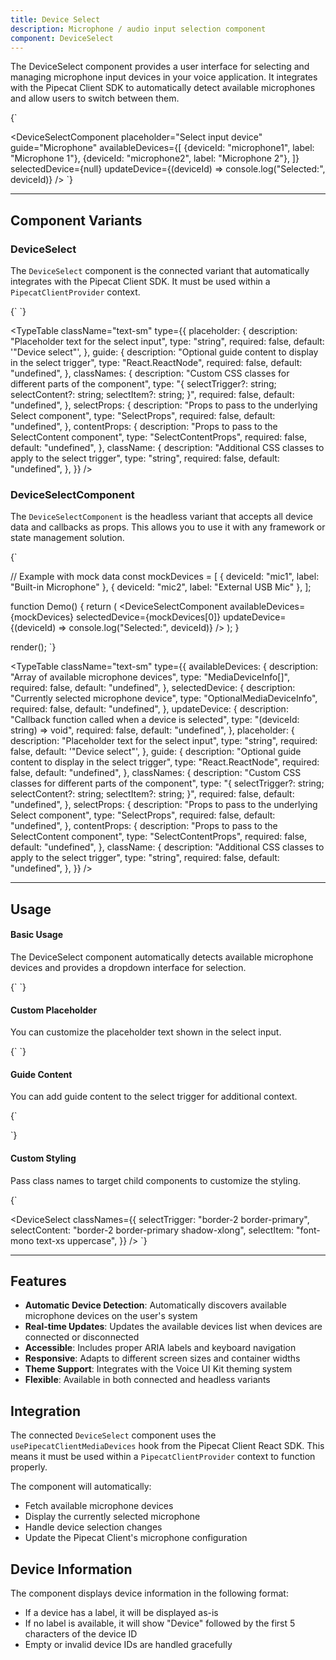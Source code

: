 ```yaml
---
title: Device Select
description: Microphone / audio input selection component
component: DeviceSelect
---
```


The DeviceSelect component provides a user interface for selecting and managing microphone input devices in your voice application. It integrates with the Pipecat Client SDK to automatically detect available microphones and allow users to switch between them.

<LiveComponent language="tsx">
{`

  <DeviceSelectComponent
    placeholder="Select input device"
    guide="Microphone"
    availableDevices={[
      {deviceId: "microphone1", label: "Microphone 1"},
      {deviceId: "microphone2", label: "Microphone 2"},
    ]}
    selectedDevice={null}
    updateDevice={(deviceId) => console.log("Selected:", deviceId)}
  />
`}
</LiveComponent>

---

## Component Variants

### DeviceSelect

The `DeviceSelect` component is the connected variant that automatically integrates with the Pipecat Client SDK. It must be used within a `PipecatClientProvider` context.

<LiveComponent language="tsx" withPipecat withDevices>
{`

  <DeviceSelect />
`}
</LiveComponent>

<TypeTable
  className="text-sm"
  type={{
    placeholder: {
      description: "Placeholder text for the select input",
      type: "string",
      required: false,
      default: '"Device select"',
    },
    guide: {
      description: "Optional guide content to display in the select trigger",
      type: "React.ReactNode",
      required: false,
      default: "undefined",
    },
    classNames: {
      description: "Custom CSS classes for different parts of the component",
      type: "{ selectTrigger?: string; selectContent?: string; selectItem?: string; }",
      required: false,
      default: "undefined",
    },
    selectProps: {
      description: "Props to pass to the underlying Select component",
      type: "SelectProps",
      required: false,
      default: "undefined",
    },
    contentProps: {
      description: "Props to pass to the SelectContent component",
      type: "SelectContentProps",
      required: false,
      default: "undefined",
    },
    className: {
      description: "Additional CSS classes to apply to the select trigger",
      type: "string",
      required: false,
      default: "undefined",
    },
  }}
/>

### DeviceSelectComponent

The `DeviceSelectComponent` is the headless variant that accepts all device data and callbacks as props. This allows you to use it with any framework or state management solution.

<LiveComponent language="tsx" noInline>
{`

  // Example with mock data
  const mockDevices = [
    { deviceId: "mic1", label: "Built-in Microphone" },
    { deviceId: "mic2", label: "External USB Mic" },
  ];

  function Demo() {
    return (
    <DeviceSelectComponent
        availableDevices={mockDevices}
        selectedDevice={mockDevices[0]}
        updateDevice={(deviceId) => console.log("Selected:", deviceId)}
      />
    );
  }

  render(<Demo />);
`}
</LiveComponent>

<TypeTable
  className="text-sm"
  type={{
    availableDevices: {
      description: "Array of available microphone devices",
      type: "MediaDeviceInfo[]",
      required: false,
      default: "undefined",
    },
    selectedDevice: {
      description: "Currently selected microphone device",
      type: "OptionalMediaDeviceInfo",
      required: false,
      default: "undefined",
    },
    updateDevice: {
      description: "Callback function called when a device is selected",
      type: "(deviceId: string) => void",
      required: false,
      default: "undefined",
    },
    placeholder: {
      description: "Placeholder text for the select input",
      type: "string",
      required: false,
      default: '"Device select"',
    },
    guide: {
      description: "Optional guide content to display in the select trigger",
      type: "React.ReactNode",
      required: false,
      default: "undefined",
    },
    classNames: {
      description: "Custom CSS classes for different parts of the component",
      type: "{ selectTrigger?: string; selectContent?: string; selectItem?: string; }",
      required: false,
      default: "undefined",
    },
    selectProps: {
      description: "Props to pass to the underlying Select component",
      type: "SelectProps",
      required: false,
      default: "undefined",
    },
    contentProps: {
      description: "Props to pass to the SelectContent component",
      type: "SelectContentProps",
      required: false,
      default: "undefined",
    },
    className: {
      description: "Additional CSS classes to apply to the select trigger",
      type: "string",
      required: false,
      default: "undefined",
    },
  }}
/>

---

## Usage

#### Basic Usage

The DeviceSelect component automatically detects available microphone devices and provides a dropdown interface for selection.

<LiveComponent language="tsx" withPipecat>
{`

  <DeviceSelect />
`}
</LiveComponent>

#### Custom Placeholder

You can customize the placeholder text shown in the select input.

<LiveComponent language="tsx" withPipecat>
{`

  <DeviceSelect placeholder="Choose your microphone" />
`}
</LiveComponent>

#### Guide Content

You can add guide content to the select trigger for additional context.

<LiveComponent language="tsx" withPipecat>
{`

  <DeviceSelect
    guide="Microphone"
    placeholder="Please select"
  />
`}
</LiveComponent>

#### Custom Styling

Pass class names to target child components to customize the styling.

<LiveComponent language="tsx" withPipecat>
{`

  <DeviceSelect
    classNames={{
      selectTrigger: "border-2 border-primary",
      selectContent: "border-2 border-primary shadow-xlong",
      selectItem: "font-mono text-xs uppercase",
    }}
  />
`}
</LiveComponent>

---

## Features

- **Automatic Device Detection**: Automatically discovers available microphone devices on the user's system
- **Real-time Updates**: Updates the available devices list when devices are connected or disconnected
- **Accessible**: Includes proper ARIA labels and keyboard navigation
- **Responsive**: Adapts to different screen sizes and container widths
- **Theme Support**: Integrates with the Voice UI Kit theming system
- **Flexible**: Available in both connected and headless variants

## Integration

The connected `DeviceSelect` component uses the `usePipecatClientMediaDevices` hook from the Pipecat Client React SDK. This means it must be used within a `PipecatClientProvider` context to function properly.

The component will automatically:
- Fetch available microphone devices
- Display the currently selected microphone
- Handle device selection changes
- Update the Pipecat Client's microphone configuration

## Device Information

The component displays device information in the following format:
- If a device has a label, it will be displayed as-is
- If no label is available, it will show "Device" followed by the first 5 characters of the device ID
- Empty or invalid device IDs are handled gracefully